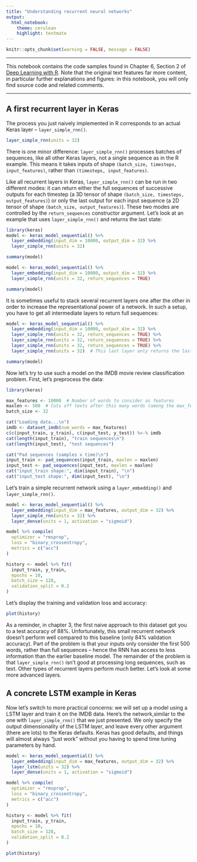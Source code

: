 ```yaml
---
title: "Understanding recurrent neural networks"
output: 
  html_notebook: 
    theme: cerulean
    highlight: textmate
---
```


```r
knitr::opts_chunk$set(warning = FALSE, message = FALSE)
```

***

This notebook contains the code samples found in Chapter 6, Section 2 of [Deep Learning with R](https://www.manning.com/books/deep-learning-with-r). Note that the original text features far more content, in particular further explanations and figures: in this notebook, you will only find source code and related comments.

***

## A first recurrent layer in Keras

The process you just naively implemented in R corresponds to an actual Keras layer -- `layer_simple_rnn()`.

```r
layer_simple_rnn(units = 32)
```

There is one minor difference: `layer_simple_rnn()` processes batches of sequences, like all other Keras layers, not a single sequence as in the R example. This means it takes inputs of shape `(batch_size, timesteps, input_features)`, rather than `(timesteps, input_features)`.

Like all recurrent layers in Keras, `layer_simple_rnn()` can be run in two different modes: it can return either the full sequences of successive outputs for each timestep (a 3D tensor of shape `(batch_size, timesteps, output_features)`) or only the last output for each input sequence (a 2D tensor of shape `(batch_size, output_features)`). These two modes are controlled by the `return_sequences` constructor argument. Let's look at an example that uses `layer_simple_rnn()` and returns the last state:



```r
library(keras)
model <- keras_model_sequential() %>% 
  layer_embedding(input_dim = 10000, output_dim = 32) %>% 
  layer_simple_rnn(units = 32)

summary(model)
```

```r
model <- keras_model_sequential() %>% 
  layer_embedding(input_dim = 10000, output_dim = 32) %>% 
  layer_simple_rnn(units = 32, return_sequences = TRUE)

summary(model)
```

It is sometimes useful to stack several recurrent layers one after the other in order to increase the representational power of a network. 
In such a setup, you have to get all intermediate layers to return full sequences:

```r
model <- keras_model_sequential() %>% 
  layer_embedding(input_dim = 10000, output_dim = 32) %>% 
  layer_simple_rnn(units = 32, return_sequences = TRUE) %>% 
  layer_simple_rnn(units = 32, return_sequences = TRUE) %>%
  layer_simple_rnn(units = 32, return_sequences = TRUE) %>%
  layer_simple_rnn(units = 32)  # This last layer only returns the last outputs.

summary(model)
```

Now let's try to use such a model on the IMDB movie review classification problem. First, let's preprocess the data:

```r
library(keras)

max_features <- 10000  # Number of words to consider as features
maxlen <- 500  # Cuts off texts after this many words (among the max_features most common words)
batch_size <- 32

cat("Loading data...\n")
imdb <- dataset_imdb(num_words = max_features)
c(c(input_train, y_train), c(input_test, y_test)) %<-% imdb 
cat(length(input_train), "train sequences\n")
cat(length(input_test), "test sequences")

cat("Pad sequences (samples x time)\n")
input_train <- pad_sequences(input_train, maxlen = maxlen)
input_test <- pad_sequences(input_test, maxlen = maxlen)
cat("input_train shape:", dim(input_train), "\n")
cat("input_test shape:", dim(input_test), "\n")
```

Let's train a simple recurrent network using a `layer_embedding()` and `layer_simple_rnn()`.

```r
model <- keras_model_sequential() %>%
  layer_embedding(input_dim = max_features, output_dim = 32) %>%
  layer_simple_rnn(units = 32) %>%
  layer_dense(units = 1, activation = "sigmoid")

model %>% compile(
  optimizer = "rmsprop",
  loss = "binary_crossentropy",
  metrics = c("acc")
)

history <- model %>% fit(
  input_train, y_train,
  epochs = 10,
  batch_size = 128,
  validation_split = 0.2
)
```

Let's display the training and validation loss and accuracy:

```r
plot(history)
```

As a reminder, in chapter 3, the first naive approach to this dataset got you to a test accuracy of 88%. Unfortunately, this small recurrent network doesn't perform well compared to this baseline (only 84% validation accuracy). Part of the problem is that your inputs only consider the first 500 words, rather than full sequences -- hence the RNN has access to less information than the earlier baseline model. The remainder of the problem is that `layer_simple_rnn()`  isn't good at processing long sequences, such as text. Other types of recurrent layers perform much better. Let's look at some more advanced layers.

## A concrete LSTM example in Keras

Now let's switch to more practical concerns: we will set up a model using a LSTM layer and train it on the IMDB data. Here's the network,similar to the one with `layer_simple_rnn()` that we just presented. We only specify the output dimensionality of the LSTM layer, and leave every  other argument (there are lots) to the Keras defaults. Keras has good defaults, and things will almost always "just work" without you having to spend time tuning parameters by hand.

```r
model <- keras_model_sequential() %>% 
  layer_embedding(input_dim = max_features, output_dim = 32) %>% 
  layer_lstm(units = 32) %>% 
  layer_dense(units = 1, activation = "sigmoid")

model %>% compile(
  optimizer = "rmsprop", 
  loss = "binary_crossentropy", 
  metrics = c("acc")
)

history <- model %>% fit(
  input_train, y_train,
  epochs = 10,
  batch_size = 128,
  validation_split = 0.2
)
```

```r
plot(history)
```